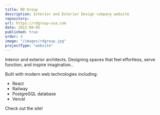 ```yaml
---
title: RD Group
description: Interior and Exterior Design company website
repository:
url: https://rdgroup-usa.com
date: 2022-08-05
published: true
order: 4
image: "/images/rdgroup.jpg"
projectType: "website"
---
```


Interior and exterior architects. Designing spaces that feel effortless, serve function, and inspire imagination..

Built with modern web technologies including:

- React
- Railway
- PostgreSQL database
- Vercel

Check out the site!
